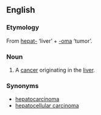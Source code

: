 ==English==

===Etymology===
From [[hepat-]] ‘liver’ + [[-oma]] ‘tumor’.

===Noun===
{{en-noun|pl2=hepatomata}}

# A [[cancer]] originating in the [[liver]].

===Synonyms===
*[[hepatocarcinoma]]
*[[hepatocellular carcinoma]]